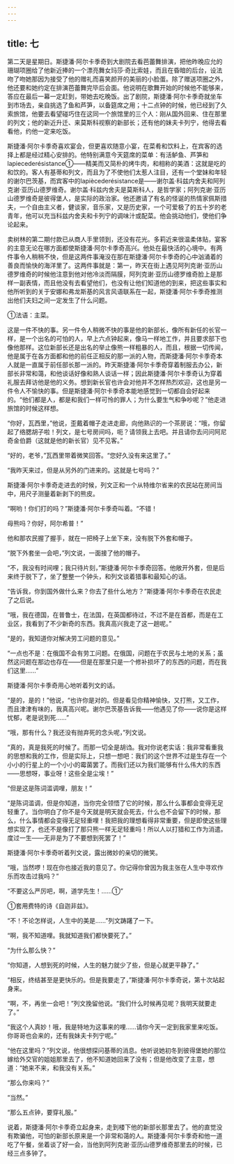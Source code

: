 ```yaml
---
---
---
```

title: 七
---



第二天是星期日。斯捷潘·阿尔卡季奇到大剧院去看芭蕾舞排演，把他昨晚应允的珊瑚项圈给了他新近捧的一个漂亮舞女玛莎·奇比索娃，而且在昏暗的后台，设法吻了吻她那因为接受了他的赠礼而喜笑颜开的美丽的小脸蛋。除了赠送项圈之外，他还要和她约定在排演芭蕾舞完毕后会面。他说明在歌舞开始的时候他不能够来，答应在最后一幕一定赶到，带她去吃晚饭。出了剧院，斯捷潘·阿尔卡季奇就坐车到市场去，亲自挑选了鱼和芦笋，以备筵席之用；十二点钟的时候，他已经到了久索旅馆，他要去看望碰巧住在这同一个旅馆里的三个人：刚从国外回来、住在那里的列文；他的新近升迁、来莫斯科视察的新部长；还有他的妹夫卡列宁，他得去看看他，约他一定来吃饭。

斯捷潘·阿尔卡季奇喜欢宴会，但更喜欢随意小宴，在菜肴和饮料上，在宾客的选择上都是经过精心安排的。他特别满意今天筵席的菜单：有活鲈鱼、芦笋和lapiecederésistance①——精美而又简朴的烤牛肉，和相称的美酒：这就是吃的和饮的。客人有基蒂和列文，而且为了不使他们太惹人注目，还有一个堂妹和年轻的谢尔巴茨基，而宾客中的lapiècederésistance是——谢尔盖·科兹内舍夫和阿列克谢·亚历山德罗维奇。谢尔盖·科兹内舍夫是莫斯科人，是哲学家；阿列克谢·亚历山德罗维奇是彼得堡人，是实际的政治家。他还邀请了有名的怪诞的热情家佩斯措夫，一个自由主义者，健谈家，音乐家，又是历史家，一个可爱极了的五十岁的老青年，他可以充当科兹内舍夫和卡列宁的调味汁或配菜。他会挑动他们，使他们争论起来。

卖树林的第二期付款已从商人手里领到，还没有花光。多莉近来很温柔体贴，宴客的主意无论在哪方面都使斯捷潘·阿尔卡季奇高兴。他处在最快活的心境中。有两件事令人稍稍不快，但是这两件事淹没在那在斯捷潘·阿尔卡季奇的心中汹涌着的善良而愉快的海洋里了。这两件事就是：第一，昨天在街上遇见阿列克谢·亚历山德罗维奇的时候他注意到他对他冷淡而隔膜，阿列克谢·亚历山德罗维奇脸上是那样一副表情，而且他没有去看望他们，也没有让他们知道他的到来，把这些事实和他所听到的关于安娜和弗龙斯基的风言风语联系在一起，斯捷潘·阿尔卡季奇推测出他们夫妇之间一定发生了什么问题。



①法语：主菜。

这是一件不快的事。另一件令人稍微不快的事是他的新部长，像所有新任的长官一样，是一个出名的可怕的人，早上六点钟起来，像马一样地工作，并且要求部下也像他那样。这位新部长还是出名的举止像熊一样粗暴的人，而且，根据一切传闻，他是属于在各方面都和他的前任正相反的那一派的人物，而斯捷潘·阿尔卡季奇本人就是一直属于前任部长那一派的。昨天斯捷潘·阿尔卡季奇穿着制服去办公，新部长非常和蔼，和他谈话好像和熟人谈话一样；因此斯捷潘·阿尔卡季奇认为穿着礼服去拜访他是他的义务。想到新长官也许会对他并不怎样热烈欢迎，这也是另一件令人不愉快的事。但是斯捷潘·阿尔卡季奇本能地感觉到一切都自会好起来的。“他们都是人，都是和我们一样可怜的罪人；为什么要生气和争吵呢？”他走进旅馆的时候这样想。

“你好，瓦西里，”他说，歪戴着帽子走进走廊，向他熟识的一个茶房说：“哦，你留起了络腮胡子啦！列文，是七号房间吗，呃？请领我上去吧。并且请你去问问阿尼奇金伯爵（这就是他的新长官）见不见客。”

“好的，老爷，”瓦西里带着微笑回答。“您好久没有来这里了。”

“我昨天来过，但是从另外的门进来的。这就是七号吗？”

斯捷潘·阿尔卡季奇走进去的时候，列文正和一个从特维尔省来的农民站在房间当中，用尺子测量着新剥下的熊皮。

“啊哟！你们打的吗？”斯捷潘·阿尔卡季奇叫着。“不错！

母熊吗？你好，阿尔希普！”

他和那农民握了握手，就在一把椅子上坐下来，没有脱下外套和帽子。

“脱下外套坐一会吧，”列文说，一面接了他的帽子。

“不，我没有时间哩；我只待片刻，”斯捷潘·阿尔卡季奇回答。他敞开外套，但是后来终于脱下了，坐了整整一个钟头，和列文谈着猎事和最知心的话。

“告诉我，你到国外做什么来？你去了些什么地方？”斯捷潘·阿尔卡季奇在农民走了之后说。

“哦，我在德国，在普鲁士，在法国，在英国都待过，不过不是在首都，而是在工业区，我看到了不少新奇的东西。我真高兴我走了这一趟呢。”

“是的，我知道你对解决劳工问题的意见。”

“一点也不是：在俄国不会有劳工问题。在俄国，问题在于农民与土地的关系；虽然这问题在那边也存在——但是在那里只是一个修补损坏了的东西的问题，而在我们这里……”

斯捷潘·阿尔卡季奇用心地听着列文的话。

“是的，是的！”他说，“也许你是对的。但是看见你精神愉快，又打熊，又工作，而且津津有味的，我真高兴呢。谢尔巴茨基告诉我——他遇见了你——说你是这样忧郁，老是说到死……”

“哦，那有什么？我还没有抛弃死的念头呢，”列文说。

“真的，真是我死的时候了。而那一切全是胡诌。我对你说老实话：我非常看重我的思想和我的工作，但是实际上，只想一想吧：我们的这个世界不过是生存在一个小小的行星上的一个小小的霉菌罢了。而我们还以为我们能够有什么伟大的东西——思想呀，事业呀！这些全是尘埃！”

“但是这是陈词滥调哩，朋友！”

“是陈词滥调，但是你知道，当你完全领悟了它的时候，那么什么事都会变得无足轻重了。当你明白了你不是今天就是明天就会死去，什么也不会留下的时候，那么，什么事情都会变得无足轻重哩！我把我的理想看得非常重要，但是即使这些理想实现了，也还不是像打了那只熊一样无足轻重吗！所以人以打猎和工作为消遣。度过一生——无非是为了不要想到死罢了！”

斯捷潘·阿尔卡季奇听着列文说，露出微妙的亲切的微笑。

“哦，当然啰！现在你也接近我的意见了。你记得你曾因为我主张在人生中寻欢作乐而攻击过我吗？”

“不要这么严厉吧，啊，道学先生！……①”



①套用费特的诗《自迦非兹》。

“不！不论怎样说，人生中的美是……”列文踌躇了一下。

“啊，我不知道哩。我就知道我们都快要死了。”

“为什么那么快？”

“你知道，人想到死的时候，人生的魅力就少了些，但是心就更平静了。”

“相反，终结甚至是更快乐的。但是我要走了，”斯捷潘·阿尔卡季奇说，第十次站起身来。

“啊，不，再坐一会吧！”列文挽留他说。“我们什么时候再见呢？我明天就要走了。”

“我这个人真妙！哦，我是特地为这事来的哩……请你今天一定到我家里来吃饭。你哥哥也会来的，还有我妹夫卡列宁呢。”

“他在这里吗？”列文说，他很想探问基蒂的消息。他听说她初冬到彼得堡她的那位嫁给外交官的姐姐那里去了，他不知道她回来了没有；但是他改变了主意，想道：“她来不来，和我没有关系。”

“那么你来吗？”

“当然。”

“那么五点钟，要穿礼服。”

说着，斯捷潘·阿尔卡季奇立起身来，走到楼下他的新部长那里去了。他的直觉没有欺骗他，可怕的新部长原来是一个非常和蔼的人。斯捷潘·阿尔卡季奇和他一道吃了午餐，坐着谈了好一会，当他到阿列克谢·亚历山德罗维奇那里去的时候，已经三点多钟了。